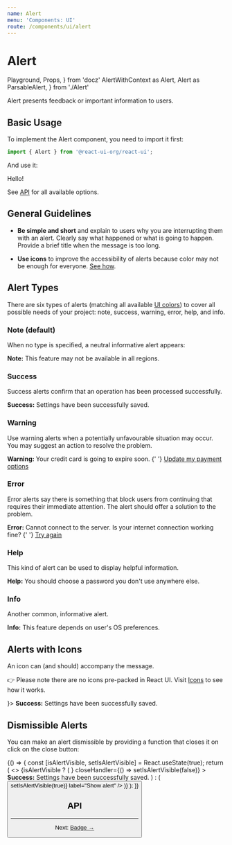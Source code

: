 ```yaml
---
name: Alert
menu: 'Components: UI'
route: /components/ui/alert
---
```


# Alert

  Playground,
  Props,
} from 'docz'
  AlertWithContext as Alert,
  Alert as ParsableAlert,
} from './Alert'

Alert presents feedback or important information to users.

## Basic Usage

To implement the Alert component, you need to import it first:

```js
import { Alert } from '@react-ui-org/react-ui';
```

And use it:

<Playground>
  <Alert>
    Hello!
  </Alert>
</Playground>

See [API](#api) for all available options.

## General Guidelines

- **Be simple and short** and explain to users why you are interrupting them
  with an alert. Clearly say what happened or what is going to happen. Provide a
  brief title when the message is too long.

- **Use icons** to improve the accessibility of alerts because color may not be
  enough for everyone. [See how](#alerts-with-icons).

## Alert Types

There are six types of alerts (matching all available
[UI colors](/foundation/colors#ui-colors)) to cover all possible needs of your
project: note, success, warning, error, help, and info.

### Note (default)

When no type is specified, a neutral informative alert appears:

<Playground>
  <Alert>
    <strong>Note:</strong> This feature may not be available in all regions.
  </Alert>
</Playground>

### Success

Success alerts confirm that an operation has been processed successfully.

<Playground>
  <Alert type="success">
    <strong>Success:</strong> Settings have been successfully saved.
  </Alert>
</Playground>

### Warning

Use warning alerts when a potentially unfavourable situation may occur. You may
suggest an action to resolve the problem.

<Playground>
  <Alert type="warning">
    <strong>Warning:</strong> Your credit card is going to expire soon.
    {' '}
    <a href="/">Update my payment options</a>
  </Alert>
</Playground>

### Error

Error alerts say there is something that block users from continuing that
requires their immediate attention. The alert should offer a solution to the
problem.

<Playground>
  <Alert type="error">
    <strong>Error:</strong> Cannot connect to the server. Is your internet
    connection working fine?
    {' '}
    <a href="/">Try again</a>
  </Alert>
</Playground>

### Help

This kind of alert can be used to display helpful information.

<Playground>
  <Alert type="help">
    <strong>Help:</strong> You should choose a password you don&apos;t use
    anywhere else.
  </Alert>
</Playground>

### Info

Another common, informative alert.

<Playground>
  <Alert type="info">
    <strong>Info:</strong> This feature depends on user&apos;s OS preferences.
  </Alert>
</Playground>

## Alerts with Icons

An icon can (and should) accompany the message.

👉 Please note there are no icons pre-packed in React UI. Visit
[Icons](/foundation/icons) to see how it works.

<Playground>
  <Alert type="success" icon={<Icon icon="success" />}>
    <strong>Success:</strong> Settings have been successfully saved.
  </Alert>
</Playground>

## Dismissible Alerts

You can make an alert dismissible by providing a function that closes it on
click on the close button:

<Playground>
  {() => {
    const [isAlertVisible, setIsAlertVisible] = React.useState(true);
    return (
      <>
        {isAlertVisible ? (
          <Alert
            type="success"
            icon={<Icon icon="success" />}
            closeHandler={() => setIsAlertVisible(false)}
          >
            <strong>Success:</strong> Settings have been successfully saved.
          </Alert>
        ) : (
          <Button
            clickHandler={() => setIsAlertVisible(true)}
            label="Show alert"
          />
        )}
      </>
    );
  }}
</Playground>

## API

<Props of={ParsableAlert} />

---

Next: [Badge →](/components/ui/badge)

